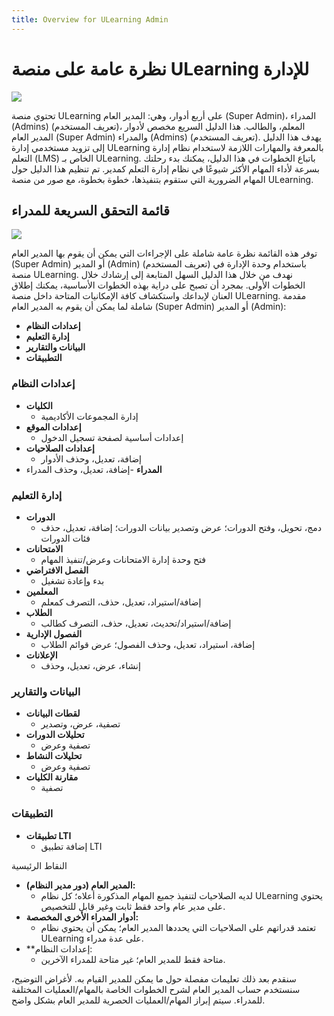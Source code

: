 --- 
title: Overview for ULearning Admin 
--- 


# نظرة عامة على منصة ULearning للإدارة

![](/img/ulearning/admin/overview01.png)

تحتوي منصة ULearning على أربع أدوار، وهي: المدير العام (Super Admin)، المدراء (Admins) (تعريف المستخدم)، المعلم، والطالب. هذا الدليل السريع مخصص لأدوار المدير العام (Super Admin) والمدراء (Admins) (تعريف المستخدم).
يهدف هذا الدليل إلى تزويد مستخدمي إدارة ULearning بالمعرفة والمهارات اللازمة لاستخدام نظام إدارة التعلم (LMS) الخاص بـ ULearning. باتباع الخطوات في هذا الدليل، يمكنك بدء رحلتك بسرعة لأداء المهام الأكثر شيوعًا في نظام إدارة التعلم كمدير.
تم تنظيم هذا الدليل حول المهام الضرورية التي ستقوم بتنفيذها، خطوة بخطوة، مع صور من منصة ULearning.

## قائمة التحقق السريعة للمدراء

![](/img/ulearning/admin/overview02.png)

توفر هذه القائمة نظرة عامة شاملة على الإجراءات التي يمكن أن يقوم بها المدير العام (Super Admin) أو المدير (Admin) (تعريف المستخدم) باستخدام وحدة الإدارة في منصة ULearning. نهدف من خلال هذا الدليل السهل المتابعة إلى إرشادك خلال الخطوات الأولى.
بمجرد أن تصبح على دراية بهذه الخطوات الأساسية، يمكنك إطلاق العنان لإبداعك واستكشاف كافة الإمكانيات المتاحة داخل منصة ULearning.
مقدمة شاملة لما يمكن أن يقوم به المدير العام (Super Admin) أو المدير (Admin):

-	 **إعدادات النظام**
-	**إدارة التعليم**
-	**البيانات والتقارير**
-	**التطبيقات**
### إعدادات النظام
- **الكليات**
  -	إدارة المجموعات الأكاديمية
- **إعدادات الموقع**
  -	إعدادات أساسية لصفحة تسجيل الدخول
- **إعدادات الصلاحيات**
  -	إضافة، تعديل، وحذف الأدوار
- **المدراء**
  -إضافة، تعديل، وحذف المدراء
### إدارة التعليم
- **الدورات**
  -	دمج، تحويل، وفتح الدورات؛ عرض وتصدير بيانات الدورات؛ إضافة، تعديل، حذف فئات الدورات
- **الامتحانات**
  -	فتح وحدة إدارة الامتحانات وعرض/تنفيذ المهام
- **الفصل الافتراضي**
  -	بدء وإعادة تشغيل
- **المعلمين**
  -	إضافة/استيراد، تعديل، حذف، التصرف كمعلم
- **الطلاب**
  -	إضافة/استيراد/تحديث، تعديل، حذف، التصرف كطالب
- **الفصول الإدارية**
  -	إضافة، استيراد، تعديل، وحذف الفصول؛ عرض قوائم الطلاب
- **الإعلانات**
  -	إنشاء، عرض، تعديل، وحذف

### البيانات والتقارير
- **لقطات البيانات**
  -	تصفية، عرض، وتصدير
- **تحليلات الدورات**
  -	تصفية وعرض
- **تحليلات النشاط**
  -	تصفية وعرض
- **مقارنة الكليات**
  -	تصفية

### التطبيقات
- **تطبيقات LTI**
  -	إضافة تطبيق LTI

النقاط الرئيسية

- **المدير العام (دور مدير النظام):**
  - لديه الصلاحيات لتنفيذ جميع المهام المذكورة أعلاه؛ كل نظام ULearning يحتوي على مدير عام واحد فقط ثابت وغير قابل للتخصيص.
- **أدوار المدراء الأخرى المخصصة:**
  - تعتمد قدراتهم على الصلاحيات التي يحددها المدير العام؛ يمكن أن يحتوي نظام ULearning على عدة مدراء.
- **إعدادات النظام:
  - متاحة فقط للمدير العام؛ غير متاحة للمدراء الآخرين.

سنقدم بعد ذلك تعليمات مفصلة حول ما يمكن للمدير القيام به. لأغراض التوضيح، سنستخدم حساب المدير العام لشرح الخطوات الخاصة بالمهام/العمليات المختلفة للمدراء. سيتم إبراز المهام/العمليات الحصرية للمدير العام بشكل واضح.
